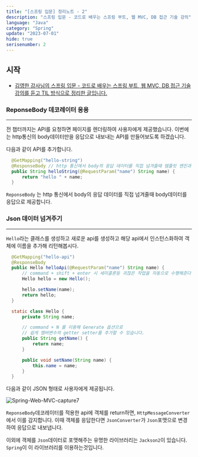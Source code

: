 ```yaml
---
title: "[스프링 입문] 정리노트 - 2"
description: "스프링 입문 - 코드로 배우는 스프링 부트, 웹 MVC, DB 접근 기술 강의"
language: "Java"
category: "Spring"
update: "2023-07-01"
hide: true
serisenumber: 2
---
```


## 시작

- [김영한 강사님의 스프링 입문 - 코드로 배우는 스프링 부트, 웹 MVC, DB 접근 기술 강의를 듣고 TIL 방식으로 정리한 글입니다.](https://www.inflearn.com/course/%EC%8A%A4%ED%94%84%EB%A7%81-%EC%9E%85%EB%AC%B8-%EC%8A%A4%ED%94%84%EB%A7%81%EB%B6%80%ED%8A%B8)

### ReponseBody 데코레이터 응용
---
전 챕터까지는 API를 요청하면 페이지를 렌더링하여 사용자에게 제공했습니다. 이번에는 http통신의 body데이터만을 응답으로 내보내는 API를 만들어보도록 하겠습니다.

다음과 같이 API를 추가합니다.

```java
  @GetMapping("hello-string")
  @ResponseBody // http 통신에서 body의 응답 데이터를 직접 넘겨줄때 템플릿 엔진과 차이점은 body만을 제공하는것이다.
  public String helloString(@RequestParam("name") String name) {
      return "hello " + name;
  }
```

`ReponseBody` 는 http 통신에서 body의 응답 데이터를 직접 넘겨줄때 body데이터를 응답으로 제공합니다.

### Json 데이터 넘겨주기
---
`Hello`라는 클래스를 생성하고 새로운 api를 생성하고 해당 api에서 인스턴스화하여 객체에 이름을 추가해 리턴해봅시다.
```java
  @GetMapping("hello-api")
  @ResponseBody
  public Hello helloApi(@RequestParam("name") String name) {
      // command + shift + enter 시 세미콜론등 귀찮은 작업을 자동으로 수행해준다.
      Hello hello = new Hello();

      hello.setName(name);
      return hello;
  }

  static class Hello {
      private String name;

      // command + N 를 이용해 Generate 옵션으로
      // 쉽게 멤버변수의 getter setter를 추가할 수 있습니다.
      public String getName() {
          return name;
      }

      public void setName(String name) {
          this.name = name;
      }
  }
```
다음과 같이 JSON 형태로 사용자에게 제공됩니다.

![Spring-Web-MVC-capture7](/snippets/springMVC/capture7.png)

`ReponseBody`데코레이터를 적용한 api에 객체를 return하면, `HttpMessageConverter`에서 이를 감지합니다. 이때 객체를 응답한다면 `JsonConverter`가 `Json`포맷으로 변경하여 응답으로 내보냅니다.

이외에 객체를 `Json`데이터로 포맷해주는 유명한 라이브러리는 `Jackson2`이 있습니다. `Spring`이 이 라이브러리를 이용하는것입니다.

